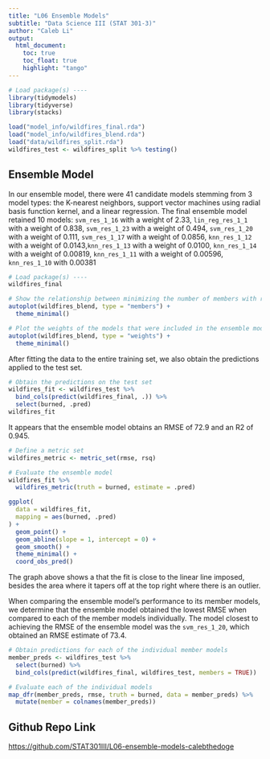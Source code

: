 ```yaml
---
title: "L06 Ensemble Models"
subtitle: "Data Science III (STAT 301-3)"
author: "Caleb Li"
output: 
  html_document:
    toc: true
    toc_float: true
    highlight: "tango"
---
```


```r
# Load package(s) ----
library(tidymodels)
library(tidyverse)
library(stacks)

load("model_info/wildfires_final.rda")
load("model_info/wildfires_blend.rda")
load("data/wildfires_split.rda")
wildfires_test <- wildfires_split %>% testing()
```


## Ensemble Model
In our ensemble model, there were 41 candidate models stemming from 3 model types: the K-nearest neighbors, support vector machines using radial basis function kernel, and a linear regression. The final ensemble model retained 10 models: `svm_res_1_16` with a weight of 2.33, `lin_reg_res_1_1` with a weight of 0.838, `svm_res_1_23` with a weight of 0.494, `svm_res_1_20` with a weight of 0.111, `svm_res_1_17` with a weight of 0.0856, `knn_res_1_12` with a weight of 0.0143,`knn_res_1_13` with a weight of 0.0100,  `knn_res_1_14` with a weight of 0.00819, `knn_res_1_11` with a weight of 0.00596, `knn_res_1_10` with 0.00381

```r
# Load package(s) ----
wildfires_final
```

```r
# Show the relationship between minimizing the number of members with rmse and rsq
autoplot(wildfires_blend, type = "members") +
  theme_minimal()

# Plot the weights of the models that were included in the ensemble model
autoplot(wildfires_blend, type = "weights") +
  theme_minimal()
```

After fitting the data to the entire training set, we also obtain the predictions applied to the test set.


```r
# Obtain the predictions on the test set
wildfires_fit <- wildfires_test %>%
  bind_cols(predict(wildfires_final, .)) %>%
  select(burned, .pred)
wildfires_fit
```

It appears that the ensemble model obtains an RMSE of 72.9 and an R2 of 0.945.

```r
# Define a metric set
wildfires_metric <- metric_set(rmse, rsq)

# Evaluate the ensemble model
wildfires_fit %>% 
  wildfires_metric(truth = burned, estimate = .pred)

ggplot(
  data = wildfires_fit,
  mapping = aes(burned, .pred)
) +
  geom_point() +
  geom_abline(slope = 1, intercept = 0) +
  geom_smooth() +
  theme_minimal() +
  coord_obs_pred()
```

The graph above shows a that the fit is close to the linear line imposed, besides the area where it tapers off at the top right where there is an  outlier.

When comparing the ensemble model’s performance to its member models, we determine that the ensemble model obtained the lowest RMSE when compared to each of the member models individually. The model closest to achieving the RMSE of the ensemble model was the `svm_res_1_20`, which obtained an RMSE estimate of 73.4.

```r
# Obtain predictions for each of the individual member models
member_preds <- wildfires_test %>%
  select(burned) %>%
  bind_cols(predict(wildfires_final, wildfires_test, members = TRUE))

# Evaluate each of the individual models
map_dfr(member_preds, rmse, truth = burned, data = member_preds) %>%
  mutate(member = colnames(member_preds))
```


## Github Repo Link

[https://github.com/STAT301III/L06-ensemble-models-calebthedoge](https://github.com/STAT301III/L06-ensemble-models-calebthedoge){target="_blank"}

